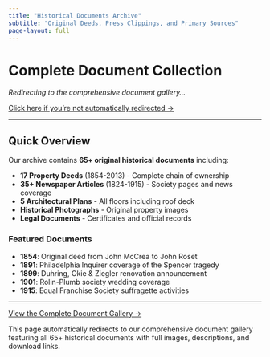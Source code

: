 ```yaml
---
title: "Historical Documents Archive"
subtitle: "Original Deeds, Press Clippings, and Primary Sources"
page-layout: full
---
```


```{=html}
<script>
// Redirect to the comprehensive document gallery
window.location.replace("document-gallery.html");
</script>
```

# Complete Document Collection

*Redirecting to the comprehensive document gallery...*

[Click here if you're not automatically redirected →](document-gallery.qmd)

---

## Quick Overview

Our archive contains **65+ original historical documents** including:

- **17 Property Deeds** (1854-2013) - Complete chain of ownership
- **35+ Newspaper Articles** (1824-1915) - Society pages and news coverage  
- **5 Architectural Plans** - All floors including roof deck
- **Historical Photographs** - Original property images
- **Legal Documents** - Certificates and official records

### Featured Documents

- **1854**: Original deed from John McCrea to John Roset
- **1891**: Philadelphia Inquirer coverage of the Spencer tragedy
- **1899**: Duhring, Okie & Ziegler renovation announcement
- **1901**: Rolin-Plumb society wedding coverage
- **1915**: Equal Franchise Society suffragette activities

---

[View the Complete Document Gallery →](document-gallery.qmd)

This page automatically redirects to our comprehensive document gallery featuring all 65+ historical documents with full images, descriptions, and download links.